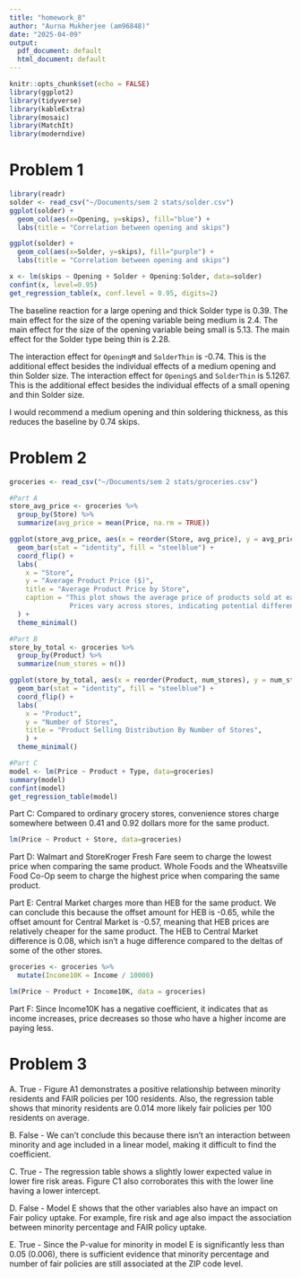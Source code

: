 ```yaml
---
title: "homework_8"
author: "Aurna Mukherjee (am96848)"
date: "2025-04-09"
output:
  pdf_document: default
  html_document: default
---
```


```r
knitr::opts_chunk$set(echo = FALSE)
library(ggplot2)
library(tidyverse)
library(kableExtra)
library(mosaic)
library(MatchIt)
library(moderndive)
```

# **Problem 1**

```r
library(readr)
solder <- read_csv("~/Documents/sem 2 stats/solder.csv")
ggplot(solder) +
  geom_col(aes(x=Opening, y=skips), fill="blue") +
  labs(title = "Correlation between opening and skips")

ggplot(solder) +
  geom_col(aes(x=Solder, y=skips), fill="purple") +
  labs(title = "Correlation between opening and skips")

x <- lm(skips ~ Opening + Solder + Opening:Solder, data=solder)
confint(x, level=0.95)
get_regression_table(x, conf.level = 0.95, digits=2)
```

The baseline reaction for a large opening and thick Solder type is 0.39. The main effect for the size of the opening variable being medium is 2.4. The main effect for the size of the opening variable being small is 5.13. The main effect for the Solder type being thin is 2.28.

The interaction effect for `OpeningM` and `SolderThin` is -0.74. This is the additional effect besides the individual effects of a medium opening and thin Solder size. The interaction effect for `OpeningS` and `SolderThin` is 5.1267. This is the additional effect besides the individual effects of a small opening and thin Solder size.

I would recommend a medium opening and thin soldering thickness, as this reduces the baseline by 0.74 skips.

# **Problem 2**

```r
groceries <- read_csv("~/Documents/sem 2 stats/groceries.csv")

#Part A
store_avg_price <- groceries %>%
  group_by(Store) %>%
  summarize(avg_price = mean(Price, na.rm = TRUE))

ggplot(store_avg_price, aes(x = reorder(Store, avg_price), y = avg_price)) +
  geom_bar(stat = "identity", fill = "steelblue") +
  coord_flip() +
  labs(
    x = "Store",
    y = "Average Product Price ($)",
    title = "Average Product Price by Store",
    caption = "This plot shows the average price of products sold at each store. 
               Prices vary across stores, indicating potential differences in product quality, brand offerings, or pricing strategy."
  ) +
  theme_minimal()

#Part B
store_by_total <- groceries %>%
  group_by(Product) %>%
  summarize(num_stores = n())

ggplot(store_by_total, aes(x = reorder(Product, num_stores), y = num_stores)) +
  geom_bar(stat = "identity", fill = "steelblue") +
  coord_flip() +
  labs(
    x = "Product",
    y = "Number of Stores",
    title = "Product Selling Distribution By Number of Stores",
    ) +
  theme_minimal()

#Part C
model <- lm(Price ~ Product + Type, data=groceries)
summary(model)
confint(model)
get_regression_table(model)
```

Part C: Compared to ordinary grocery stores, convenience stores charge somewhere between 0.41 and 0.92 dollars more for the same product.

```r
lm(Price ~ Product + Store, data=groceries)
```

Part D: Walmart and StoreKroger Fresh Fare seem to charge the lowest price when comparing the same product. Whole Foods and the Wheatsville Food Co-Op seem to charge the highest price when comparing the same product.

Part E: Central Market charges more than HEB for the same product. We can conclude this because the offset amount for HEB is -0.65, while the offset amount for Central Market is -0.57, meaning that HEB prices are relatively cheaper for the same product. The HEB to Central Market difference is 0.08, which isn't a huge difference compared to the deltas of some of the other stores.

```r
groceries <- groceries %>%
  mutate(Income10K = Income / 10000)

lm(Price ~ Product + Income10K, data = groceries)
```

Part F: Since Income10K has a negative coefficient, it indicates that as income increases, price decreases so those who have a higher income are paying less.

# **Problem 3**

A. True - Figure A1 demonstrates a positive relationship between minority residents and FAIR policies per 100 residents. Also, the regression table shows that minority residents are 0.014 more likely fair policies per 100 residents on average.

B. False - We can't conclude this because there isn't an interaction between minority and age included in a linear model, making it difficult to find the coefficient.

C. True - The regression table shows a slightly lower expected value in lower fire risk areas. Figure C1 also corroborates this with the lower line having a lower intercept.

D. False - Model E shows that the other variables also have an impact on Fair policy uptake. For example, fire risk and age also impact the association between minority percentage and FAIR policy uptake.

E. True - Since the P-value for minority in model E is significantly less than 0.05 (0.006), there is sufficient evidence that minority percentage and number of fair policies are still associated at the ZIP code level.
